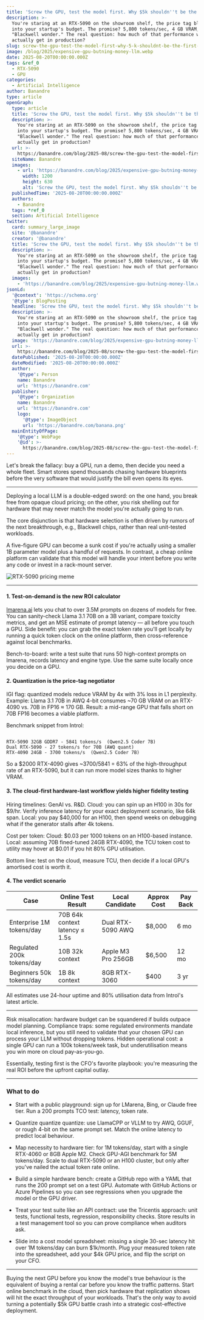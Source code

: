 ```yaml
---
title: 'Screw the GPU, test the model first. Why $5k shouldn''t be the first step'
description: >-
  You're staring at an RTX-5090 on the showroom shelf, the price tag bleeding
  into your startup's budget. The promise? 5,800 tokens/sec, 4 GB VRAM,
  "Blackwell wonder." The real question: how much of that performance will you
  actually get in production?
slug: screw-the-gpu-test-the-model-first-why-5-k-shouldnt-be-the-first-step
image: /blog/2025/expensive-gpu-butning-money-llm.webp
date: 2025-08-20T00:00:00.000Z
tags: &ref_0
  - RTX-5090
  - GPU
categories:
  - Artificial Intelligence
author: Banandre
type: article
openGraph:
  type: article
  title: 'Screw the GPU, test the model first. Why $5k shouldn''t be the first step'
  description: >-
    You're staring at an RTX-5090 on the showroom shelf, the price tag bleeding
    into your startup's budget. The promise? 5,800 tokens/sec, 4 GB VRAM,
    "Blackwell wonder." The real question: how much of that performance will you
    actually get in production?
  url: >-
    https://banandre.com/blog/2025-08/screw-the-gpu-test-the-model-first-why-5-k-shouldnt-be-the-first-step
  siteName: Banandre
  images:
    - url: 'https://banandre.com/blog/2025/expensive-gpu-butning-money-llm.webp'
      width: 1200
      height: 630
      alt: 'Screw the GPU, test the model first. Why $5k shouldn''t be the first step'
  publishedTime: '2025-08-20T00:00:00.000Z'
  authors:
    - Banandre
  tags: *ref_0
  section: Artificial Intelligence
twitter:
  card: summary_large_image
  site: '@banandre'
  creator: '@banandre'
  title: 'Screw the GPU, test the model first. Why $5k shouldn''t be the first step'
  description: >-
    You're staring at an RTX-5090 on the showroom shelf, the price tag bleeding
    into your startup's budget. The promise? 5,800 tokens/sec, 4 GB VRAM,
    "Blackwell wonder." The real question: how much of that performance will you
    actually get in production?
  images:
    - 'https://banandre.com/blog/2025/expensive-gpu-butning-money-llm.webp'
jsonLd:
  '@context': 'https://schema.org'
  '@type': BlogPosting
  headline: 'Screw the GPU, test the model first. Why $5k shouldn''t be the first step'
  description: >-
    You're staring at an RTX-5090 on the showroom shelf, the price tag bleeding
    into your startup's budget. The promise? 5,800 tokens/sec, 4 GB VRAM,
    "Blackwell wonder." The real question: how much of that performance will you
    actually get in production?
  image: 'https://banandre.com/blog/2025/expensive-gpu-butning-money-llm.webp'
  url: >-
    https://banandre.com/blog/2025-08/screw-the-gpu-test-the-model-first-why-5-k-shouldnt-be-the-first-step
  datePublished: '2025-08-20T00:00:00.000Z'
  dateModified: '2025-08-20T00:00:00.000Z'
  author:
    '@type': Person
    name: Banandre
    url: 'https://banandre.com'
  publisher:
    '@type': Organization
    name: Banandre
    url: 'https://banandre.com'
    logo:
      '@type': ImageObject
      url: 'https://banandre.com/banana.png'
  mainEntityOfPage:
    '@type': WebPage
    '@id': >-
      https://banandre.com/blog/2025-08/screw-the-gpu-test-the-model-first-why-5-k-shouldnt-be-the-first-step
---
```




Let's break the fallacy: buy a GPU, run a demo, then decide you need a whole fleet. Smart stores spend thousands chasing hardware blueprints before the very software that would justify the bill even opens its eyes.

---

Deploying a local LLM is a double-edged sword: on the one hand, you break free from opaque cloud pricing; on the other, you risk shelling out for hardware that may never match the model you're actually going to run.

The core disjunction is that hardware selection is often driven by rumors of the next breakthrough, e.g., Blackwell chips, rather than real unit-tested workloads.

A five-figure GPU can become a sunk cost if you're actually using a smaller 1B parameter model plus a handful of requests. In contrast, a cheap online platform can validate that this model will handle your intent before you write any code or invest in a rack-mount server.

![RTX-5090 pricing meme](/blog/2025/RTX-5090-pricing-meme.webp)


---


#### 1. Test-on-demand is the new ROI calculator  
[lmarena.ai](https://lmarena.ai/?mode=direct) lets you chat to over 3.5M prompts on dozens of models for free. You can sanity-check Llama 3.1 70B on a 3B variant, compare toxicity metrics, and get an MSE estimate of prompt latency — all before you touch a GPU. Side benefit: you can grab the exact token rate you'll get locally by running a quick token clock on the online platform, then cross-reference against local benchmarks.

Bench-to-board: write a test suite that runs 50 high-context prompts on lmarena, records latency and engine type. Use the same suite locally once you decide on a GPU.

#### 2. Quantization is the price-tag negotiator  

IGI flag: quantized models reduce VRAM by 4x with 3% loss in L1 perplexity. Example: Llama 3.1 70B in AWQ 4-bit consumes ~70 GB VRAM on an RTX-4090 vs. 70B in FP16 ≈ 170 GB. Result: a mid-range GPU that falls short on 70B FP16 becomes a viable platform.

Benchmark snippet from Introl:

```

RTX-5090 32GB GDDR7 - 5841 tokens/s  (Qwen2.5 Coder 7B)
Dual RTX-5090 - 27 tokens/s for 70B (AWQ quant)
RTX-4090 24GB - 3700 tokens/s  (Qwen2.5 Coder 7B)

```

So a $2000 RTX-4090 gives ~3700/5841 = 63% of the high-throughput rate of an RTX-5090, but it can run more model sizes thanks to higher VRAM.

#### 3. The cloud-first hardware-last workflow yields higher fidelity testing  
Hiring timelines: GenAI vs. R&D. Cloud: you can spin up an H100 in 30s for $9/hr. Verify inference latency for your exact deployment scenario, like 64k span. Local: you pay $40,000 for an H100, then spend weeks on debugging what if the generator stalls after 4k tokens.

Cost per token: Cloud: $0.03 per 1000 tokens on an H100-based instance. Local: assuming 70B fined-tuned 24GB RTX-4090, the TCU token cost to utility may hover at $0.01 if you hit 80% GPU utilisation.

Bottom line: test on the cloud, measure TCU, then decide if a local GPU's amortised cost is worth it.

#### 4. The verdict scenario  

| Case | Online Test Result | Local Candidate | Approx Cost | Pay Back |
|------|--------------------|-----------------|-------------|----------|
| Enterprise 1M tokens/day | 70B 64k context latency ≤ 1.5s | Dual RTX-5090 AWQ | $8,000 | 6 mo |
| Regulated 200k tokens/day | 10B 32k context | Apple M3 Pro 256GB | $6,500 | 12 mo |
| Beginners 50k tokens/day | 1B 8k context | 8GB RTX-3060 | $400 | 3 yr |

All estimates use 24-hour uptime and 80% utilisation data from Introl's latest article.

---

Risk misallocation: hardware budget can be squandered if builds outpace model planning. Compliance traps: some regulated environments mandate local inference, but you still need to validate that your chosen GPU can process your LLM without dropping tokens. Hidden operational cost: a single GPU can run a 100k tokens/week task, but underutilisation means you win more on cloud pay-as-you-go.

Essentially, testing first is the CFO's favorite playbook: you're measuring the real ROI before the upfront capital outlay.

---

### What to do

- Start with a public playground: sign up for LMarena, Bing, or Claude free tier. Run a 200 prompts TCO test: latency, token rate.

- Quantize quantize quantize: use LlamaCPP or VLLM to try AWQ, GGUF, or rough 4-bit on the same prompt set. Match the online latency to predict local behaviour.

- Map necessity to hardware tier: for 1M tokens/day, start with a single RTX-4060 or 8GB Apple M2. Check GPU-AGI benchmark for 5M tokens/day. Scale to dual RTX-5090 or an H100 cluster, but only after you've nailed the actual token rate online.

- Build a simple hardware bench: create a GitHub repo with a YAML that runs the 200 prompt set on a test GPU. Automate with GitHub Actions or Azure Pipelines so you can see regressions when you upgrade the model or the GPU driver.

- Treat your test suite like an API contract: use the Tricentis approach: unit tests, functional tests, regression, responsibility checks. Store results in a test management tool so you can prove compliance when auditors ask.

- Slide into a cost model spreadsheet: missing a single 30-sec latency hit over 1M tokens/day can burn $1k/month. Plug your measured token rate into the spreadsheet, add your $4k GPU price, and flip the script on your CFO.

---


Buying the next GPU before you know the model's true behaviour is the equivalent of buying a rental car before you know the traffic patterns. Start online benchmark in the cloud, then pick hardware that replication shows will hit the exact throughput of your workloads. That's the only way to avoid turning a potentially $5k GPU battle crash into a strategic cost-effective deployment.



